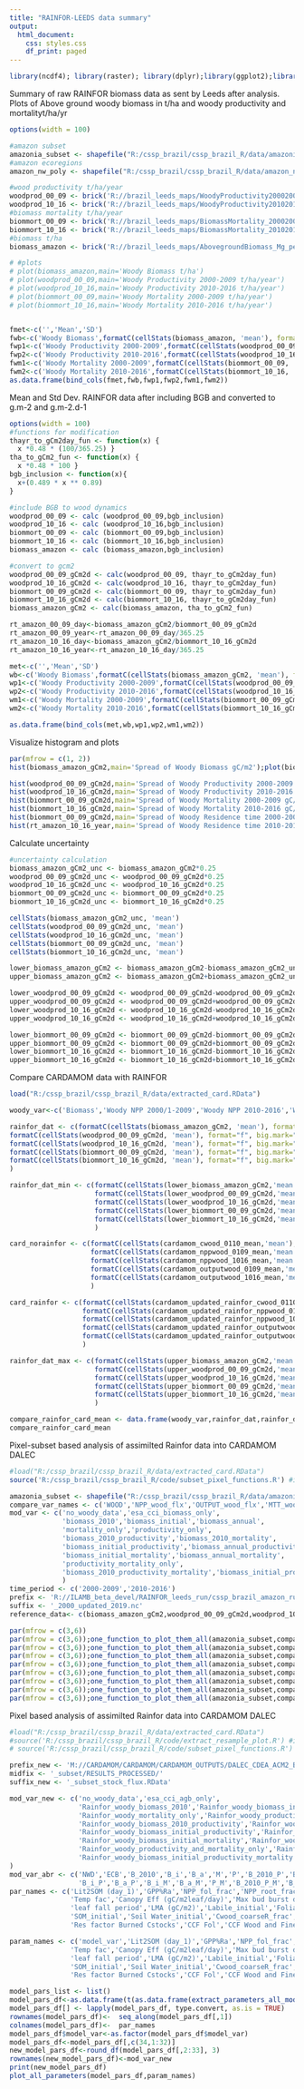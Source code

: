 ```yaml
---
title: "RAINFOR-LEEDS data summary"
output:
  html_document:
    css: styles.css
    df_print: paged
---
```

<style type="text/css">
.main-container {
  max-width: 1900px;
  margin-left: auto;
  margin-right: auto;
}
</style>
```r
library(ncdf4); library(raster); library(dplyr);library(ggplot2);library(ggpubr);library(quantreg);library(ggpp);library(rgeos);library(ggpmisc);library(rgdal);library(Metrics)
```


Summary of raw RAINFOR biomass data as sent by Leeds after analysis. Plots of Above ground woody biomass in t/ha and woody productivity and mortalityt/ha/yr
```r
options(width = 100)

#amazon subset
amazonia_subset <- shapefile("R:/cssp_brazil/cssp_brazil_R/data/amazonia_subset.shp")
#amazon ecoregions
amazon_nw_poly <- shapefile("R:/cssp_brazil/cssp_brazil_R/data/amazon_nw.shp");amazon_sw_poly <- shapefile("R:/cssp_brazil/cssp_brazil_R/data/amazon_sw.shp");amazon_ec_poly <- shapefile("R:/cssp_brazil/cssp_brazil_R/data/amazon_ec.shp");amazon_bs_poly <- shapefile("R:/cssp_brazil/cssp_brazil_R/data/amazon_bs.shp");amazon_gs_poly <- shapefile("R:/cssp_brazil/cssp_brazil_R/data/amazon_gs.shp")

#wood productivity t/ha/year
woodprod_00_09 <- brick('R://brazil_leeds_maps/WoodyProductivity20002009_Mg_perHa_perYear_111km.tif')
woodprod_10_16 <- brick('R://brazil_leeds_maps/WoodyProductivity20102016_Mg_perHa_perYear_111km.tif')
#biomass mortality t/ha/year
biommort_00_09 <- brick('R://brazil_leeds_maps/BiomassMortality_20002009_Mg_perHa_perYear_111km.tif')
biommort_10_16 <- brick('R://brazil_leeds_maps/BiomassMortality_20102016_Mg_perHa_perYear_111km.tif')
#biomass t/ha
biomass_amazon <- brick('R://brazil_leeds_maps/AbovegroundBiomass_Mg_perHa_111km.tif')

# #plots
# plot(biomass_amazon,main='Woody Biomass t/ha')
# plot(woodprod_00_09,main='Woody Productivity 2000-2009 t/ha/year')
# plot(woodprod_10_16,main='Woody Productivity 2010-2016 t/ha/year')
# plot(biommort_00_09,main='Woody Mortality 2000-2009 t/ha/year')
# plot(biommort_10_16,main='Woody Mortality 2010-2016 t/ha/year')


fmet<-c('','Mean','SD')
fwb<-c('Woody Biomass',formatC(cellStats(biomass_amazon, 'mean'), format="f", big.mark=",", digits=0),formatC(cellStats(biomass_amazon, 'sd'), format="f", big.mark=",", digits=0))
fwp1<-c('Woody Productivity 2000-2009',formatC(cellStats(woodprod_00_09, 'mean'), format="f", big.mark=",", digits=2),formatC(cellStats(woodprod_00_09, 'sd'), format="f", digits=2))
fwp2<-c('Woody Productivity 2010-2016',formatC(cellStats(woodprod_10_16, 'mean'), format="f", big.mark=",", digits=2),formatC(cellStats(woodprod_10_16, 'sd'), format="f", digits=2))
fwm1<-c('Woody Mortality 2000-2009',formatC(cellStats(biommort_00_09, 'mean'), format="f", big.mark=",", digits=2),formatC(cellStats(biommort_00_09, 'sd'), format="f", digits=2))
fwm2<-c('Woody Mortality 2010-2016',formatC(cellStats(biommort_10_16, 'mean'), format="f", big.mark=",", digits=2),formatC(cellStats(biommort_10_16, 'sd'), format="f", digits=2))
as.data.frame(bind_cols(fmet,fwb,fwp1,fwp2,fwm1,fwm2))


```


Mean and Std Dev. RAINFOR data after including BGB and converted to g.m-2 and g.m-2.d-1 
```r
options(width = 100)
#functions for modification
thayr_to_gCm2day_fun <- function(x) {
  x *0.48 * (100/365.25) }
tha_to_gCm2_fun <- function(x) {
  x *0.48 * 100 }
bgb_inclusion <- function(x){
  x+(0.489 * x ** 0.89)
}

#include BGB to wood dynamics
woodprod_00_09 <- calc (woodprod_00_09,bgb_inclusion)
woodprod_10_16 <- calc (woodprod_10_16,bgb_inclusion)
biommort_00_09 <- calc (biommort_00_09,bgb_inclusion)
biommort_10_16 <- calc (biommort_10_16,bgb_inclusion)
biomass_amazon <- calc (biomass_amazon,bgb_inclusion)

#convert to gcm2
woodprod_00_09_gCm2d <- calc(woodprod_00_09, thayr_to_gCm2day_fun)
woodprod_10_16_gCm2d <- calc(woodprod_10_16, thayr_to_gCm2day_fun)
biommort_00_09_gCm2d <- calc(biommort_00_09, thayr_to_gCm2day_fun)
biommort_10_16_gCm2d <- calc(biommort_10_16, thayr_to_gCm2day_fun)
biomass_amazon_gCm2 <- calc(biomass_amazon, tha_to_gCm2_fun)

rt_amazon_00_09_day<-biomass_amazon_gCm2/biommort_00_09_gCm2d
rt_amazon_00_09_year<-rt_amazon_00_09_day/365.25
rt_amazon_10_16_day<-biomass_amazon_gCm2/biommort_10_16_gCm2d
rt_amazon_10_16_year<-rt_amazon_10_16_day/365.25

met<-c('','Mean','SD')
wb<-c('Woody Biomass',formatC(cellStats(biomass_amazon_gCm2, 'mean'), format="f", big.mark=",", digits=0),formatC(cellStats(biomass_amazon_gCm2, 'sd'), format="f", big.mark=",", digits=0))
wp1<-c('Woody Productivity 2000-2009',formatC(cellStats(woodprod_00_09_gCm2d, 'mean'), format="f", big.mark=",", digits=2),formatC(cellStats(woodprod_00_09_gCm2d, 'sd'), format="f", digits=2))
wp2<-c('Woody Productivity 2010-2016',formatC(cellStats(woodprod_10_16_gCm2d, 'mean'), format="f", big.mark=",", digits=2),formatC(cellStats(woodprod_10_16_gCm2d, 'sd'), format="f", digits=2))
wm1<-c('Woody Mortality 2000-2009',formatC(cellStats(biommort_00_09_gCm2d, 'mean'), format="f", big.mark=",", digits=2),formatC(cellStats(biommort_00_09_gCm2d, 'sd'), format="f", digits=2))
wm2<-c('Woody Mortality 2010-2016',formatC(cellStats(biommort_10_16_gCm2d, 'mean'), format="f", big.mark=",", digits=2),formatC(cellStats(biommort_10_16_gCm2d, 'sd'), format="f", digits=2))

as.data.frame(bind_cols(met,wb,wp1,wp2,wm1,wm2))
```

Visualize histogram and plots
```r
par(mfrow = c(1, 2))
hist(biomass_amazon_gCm2,main='Spread of Woody Biomass gC/m2');plot(biomass_amazon_gCm2,main='Woody Biomass gC/m2');plot(amazon_nw_poly,add=T);plot(amazon_sw_poly,add=T);plot(amazon_ec_poly,add=T);plot(amazon_bs_poly,add=T);plot(amazon_gs_poly,add=T);plot(amazonia_subset,add=T)

hist(woodprod_00_09_gCm2d,main='Spread of Woody Productivity 2000-2009 gC/m2/day');plot(woodprod_00_09_gCm2d,main='Woody Productivity 2000-2009 gC/m2/day');plot(amazon_nw_poly,add=T);plot(amazon_sw_poly,add=T);plot(amazon_ec_poly,add=T);plot(amazon_bs_poly,add=T);plot(amazon_gs_poly,add=T);plot(amazonia_subset,add=T)
hist(woodprod_10_16_gCm2d,main='Spread of Woody Productivity 2010-2016 gC/m2/day');plot(woodprod_10_16_gCm2d,main='Woody Productivity 2010-2016 gC/m2/day');plot(amazon_nw_poly,add=T);plot(amazon_sw_poly,add=T);plot(amazon_ec_poly,add=T);plot(amazon_bs_poly,add=T);plot(amazon_gs_poly,add=T);plot(amazonia_subset,add=T)
hist(biommort_00_09_gCm2d,main='Spread of Woody Mortality 2000-2009 gC/m2/day');plot(biommort_00_09_gCm2d,main='Woody Mortality 2000-2009 gC/m2/day');plot(amazon_nw_poly,add=T);plot(amazon_sw_poly,add=T);plot(amazon_ec_poly,add=T);plot(amazon_bs_poly,add=T);plot(amazon_gs_poly,add=T);plot(amazonia_subset,add=T)
hist(biommort_10_16_gCm2d,main='Spread of Woody Mortality 2010-2016 gC/m2/day');plot(biommort_10_16_gCm2d,main='Woody Mortality 2010-2016 gC/m2/day');plot(amazon_nw_poly,add=T);plot(amazon_sw_poly,add=T);plot(amazon_ec_poly,add=T);plot(amazon_bs_poly,add=T);plot(amazon_gs_poly,add=T);plot(amazonia_subset,add=T)
hist(biommort_00_09_gCm2d,main='Spread of Woody Residence time 2000-2009 years');plot(rt_amazon_00_09_year,main='Woody Residence Time 2000-2009 years');plot(amazon_nw_poly,add=T);plot(amazon_sw_poly,add=T);plot(amazon_ec_poly,add=T);plot(amazon_bs_poly,add=T);plot(amazon_gs_poly,add=T);plot(amazonia_subset,add=T)
hist(rt_amazon_10_16_year,main='Spread of Woody Residence time 2010-2016 years');plot(rt_amazon_10_16_year,main='Woody Residence Time 2010-2016 years');plot(amazon_nw_poly,add=T);plot(amazon_sw_poly,add=T);plot(amazon_ec_poly,add=T);plot(amazon_bs_poly,add=T);plot(amazon_gs_poly,add=T);plot(amazonia_subset,add=T)

```

Calculate uncertainty 
```r
#uncertainty calculation
biomass_amazon_gCm2_unc <- biomass_amazon_gCm2*0.25
woodprod_00_09_gCm2d_unc <- woodprod_00_09_gCm2d*0.25
woodprod_10_16_gCm2d_unc <- woodprod_10_16_gCm2d*0.25
biommort_00_09_gCm2d_unc <- biommort_00_09_gCm2d*0.25
biommort_10_16_gCm2d_unc <- biommort_10_16_gCm2d*0.25

cellStats(biomass_amazon_gCm2_unc, 'mean')
cellStats(woodprod_00_09_gCm2d_unc, 'mean')
cellStats(woodprod_10_16_gCm2d_unc, 'mean')
cellStats(biommort_00_09_gCm2d_unc, 'mean')
cellStats(biommort_10_16_gCm2d_unc, 'mean')

lower_biomass_amazon_gCm2 <- biomass_amazon_gCm2-biomass_amazon_gCm2_unc
upper_biomass_amazon_gCm2 <- biomass_amazon_gCm2+biomass_amazon_gCm2_unc

lower_woodprod_00_09_gCm2d <- woodprod_00_09_gCm2d-woodprod_00_09_gCm2d_unc
upper_woodprod_00_09_gCm2d <- woodprod_00_09_gCm2d+woodprod_00_09_gCm2d_unc
lower_woodprod_10_16_gCm2d <- woodprod_10_16_gCm2d-woodprod_10_16_gCm2d_unc
upper_woodprod_10_16_gCm2d <- woodprod_10_16_gCm2d+woodprod_10_16_gCm2d_unc

lower_biommort_00_09_gCm2d <- biommort_00_09_gCm2d-biommort_00_09_gCm2d_unc
upper_biommort_00_09_gCm2d <- biommort_00_09_gCm2d+biommort_00_09_gCm2d_unc
lower_biommort_10_16_gCm2d <- biommort_10_16_gCm2d-biommort_10_16_gCm2d_unc
upper_biommort_10_16_gCm2d <- biommort_10_16_gCm2d+biommort_10_16_gCm2d_unc


```

Compare CARDAMOM data with RAINFOR 
```r
load("R:/cssp_brazil/cssp_brazil_R/data/extracted_card.RData")

woody_var<-c('Biomass','Woody NPP 2000/1-2009','Woody NPP 2010-2016','Woody Mortality 2000/1-2009','Woody Mortality 2010-2016')

rainfor_dat <- c(formatC(cellStats(biomass_amazon_gCm2, 'mean'), format="f", big.mark=",", digits=0),
formatC(cellStats(woodprod_00_09_gCm2d, 'mean'), format="f", big.mark=",", digits=2),
formatC(cellStats(woodprod_10_16_gCm2d, 'mean'), format="f", big.mark=",", digits=2),
formatC(cellStats(biommort_00_09_gCm2d, 'mean'), format="f", big.mark=",", digits=2),
formatC(cellStats(biommort_10_16_gCm2d, 'mean'), format="f", big.mark=",", digits=2)
)

rainfor_dat_min <- c(formatC(cellStats(lower_biomass_amazon_gCm2,'mean'), format="f", big.mark=",", digits=0),
                     formatC(cellStats(lower_woodprod_00_09_gCm2d,'mean'), format="f", big.mark=",", digits=2),
                     formatC(cellStats(lower_woodprod_10_16_gCm2d,'mean'), format="f", big.mark=",", digits=2),
                     formatC(cellStats(lower_biommort_00_09_gCm2d,'mean'), format="f", big.mark=",", digits=2),
                     formatC(cellStats(lower_biommort_10_16_gCm2d,'mean'), format="f", big.mark=",", digits=2)
                     )

card_norainfor <- c(formatC(cellStats(cardamom_cwood_0110_mean,'mean'), format="f", big.mark=",", digits=0),
                    formatC(cellStats(cardamom_nppwood_0109_mean,'mean'), format="f", digits=2),
                    formatC(cellStats(cardamom_nppwood_1016_mean,'mean'), format="f", digits=2),
                    formatC(cellStats(cardamom_outputwood_0109_mean,'mean'), format="f", digits=2),
                    formatC(cellStats(cardamom_outputwood_1016_mean,'mean'), format="f", digits=2)
                    )

card_rainfor <- c(formatC(cellStats(cardamom_updated_rainfor_cwood_0110_mean,'mean'), format="f", big.mark=",", digits=0),
                  formatC(cellStats(cardamom_updated_rainfor_nppwood_0110_mean,'mean'), format="f", digits=2),
                  formatC(cellStats(cardamom_updated_rainfor_nppwood_1016_mean,'mean'), format="f", digits=2),
                  formatC(cellStats(cardamom_updated_rainfor_outputwood_0110_mean,'mean'), format="f", digits=2),
                  formatC(cellStats(cardamom_updated_rainfor_outputwood_1016_mean,'mean'), format="f", digits=2)
                  )

rainfor_dat_max <- c(formatC(cellStats(upper_biomass_amazon_gCm2,'mean'), format="f", big.mark=",", digits=0),
                     formatC(cellStats(upper_woodprod_00_09_gCm2d,'mean'), format="f", big.mark=",", digits=2),
                     formatC(cellStats(upper_woodprod_10_16_gCm2d,'mean'), format="f", big.mark=",", digits=2),
                     formatC(cellStats(upper_biommort_00_09_gCm2d,'mean'), format="f", big.mark=",", digits=2),
                     formatC(cellStats(upper_biommort_10_16_gCm2d,'mean'), format="f", big.mark=",", digits=2)
                     )

compare_rainfor_card_mean <- data.frame(woody_var,rainfor_dat,rainfor_dat_min,card_norainfor, card_rainfor,rainfor_dat_max)
compare_rainfor_card_mean
```

Pixel-subset based analysis of assimilted Rainfor data into CARDAMOM DALEC
```r
#load("R:/cssp_brazil/cssp_brazil_R/data/extracted_card.RData")
source('R:/cssp_brazil/cssp_brazil_R/code/subset_pixel_functions.R') #imports plotting codes

amazonia_subset <- shapefile("R:/cssp_brazil/cssp_brazil_R/data/amazonia_subset.shp")
compare_var_names <- c('WOOD','NPP_wood_flx','OUTPUT_wood_flx','MTT_wood')
mod_var <- c('no_woody_data','esa_cci_biomass_only',
             'biomass_2010','biomass_initial','biomass_annual',
             'mortality_only','productivity_only',
             'biomass_2010_productivity','biomass_2010_mortality',
             'biomass_initial_productivity','biomass_annual_productivity',
             'biomass_initial_mortality','biomass_annual_mortality',
             'productivity_mortality_only',
             'biomass_2010_productivity_mortality','biomass_initial_productivity_mortality','biomass_annual_productivity_mortality'
             )
time_period <- c('2000-2009','2010-2016')
prefix <- 'R://ILAMB_beta_devel/RAINFOR_leeds_run/cssp_brazil_amazon_run/DATA/benchmark/Amazon_subset_'
suffix <- '_2000_updated_2019.nc'
reference_data<- c(biomass_amazon_gCm2,woodprod_00_09_gCm2d,woodprod_10_16_gCm2d,biommort_00_09_gCm2d,biommort_10_16_gCm2d,rt_amazon_00_09_year,rt_amazon_10_16_year)

par(mfrow = c(3,6))
par(mfrow = c(3,6));one_function_to_plot_them_all(amazonia_subset,compare_var_names[1],mod_var,reference_data,time_period[1])
par(mfrow = c(3,6));one_function_to_plot_them_all(amazonia_subset,compare_var_names[1],mod_var,reference_data,time_period[2])
par(mfrow = c(3,6));one_function_to_plot_them_all(amazonia_subset,compare_var_names[2],mod_var,reference_data,time_period[1])
par(mfrow = c(3,6));one_function_to_plot_them_all(amazonia_subset,compare_var_names[2],mod_var,reference_data,time_period[2])
par(mfrow = c(3,6));one_function_to_plot_them_all(amazonia_subset,compare_var_names[3],mod_var,reference_data,time_period[1])
par(mfrow = c(3,6));one_function_to_plot_them_all(amazonia_subset,compare_var_names[3],mod_var,reference_data,time_period[2])
par(mfrow = c(3,6));one_function_to_plot_them_all(amazonia_subset,compare_var_names[4],mod_var,reference_data,time_period[1])
par(mfrow = c(3,6));one_function_to_plot_them_all(amazonia_subset,compare_var_names[4],mod_var,reference_data,time_period[2])

```

Pixel based analysis of assimilted Rainfor data into CARDAMOM DALEC
```r
#load("R:/cssp_brazil/cssp_brazil_R/data/extracted_card.RData")
#source('R:/cssp_brazil/cssp_brazil_R/code/extract_resample_plot.R') #imports plotting codes
# source('R:/cssp_brazil/cssp_brazil_R/code/subset_pixel_functions.R') #imports plotting codes

prefix_new <- 'M://CARDAMOM/CARDAMOM/CARDAMOM_OUTPUTS/DALEC_CDEA_ACM2_BUCKET_MHMCMC/'
midfix <- '_subset/RESULTS_PROCESSED/'
suffix_new <- '_subset_stock_flux.RData'

mod_var_new <- c('no_woody_data','esa_cci_agb_only',
                 'Rainfor_woody_biomass_2010','Rainfor_woody_biomass_initial','Rainfor_woody_biomass_annual',
                 'Rainfor_woody_mortality_only','Rainfor_woody_productivity_only',
                 'Rainfor_woody_biomass_2010_productivity','Rainfor_woody_biomass_2010_and_mortality',
                 'Rainfor_woody_biomass_initial_productivity','Rainfor_woody_biomass_annual_productivity',
                 'Rainfor_woody_biomass_initial_mortality','Rainfor_woody_biomass_annual_mortality',
                 'Rainfor_woody_productivity_and_mortality_only','Rainfor_woody_biomass_2010_productivity_mortality',
                 'Rainfor_woody_biomass_initial_productivity_mortality','Rainfor_woody_biomass_annual_productivity_mortality'
)
mod_var_abr <- c('NWD','ECB','B_2010','B_i','B_a','M','P','B_2010_P','B_2010_M',
                 'B_i_P','B_a_P','B_i_M','B_a_M','P_M','B_2010_P_M','B_i_P_M','B_a_P_M')
par_names <- c('Lit2SOM (day_1)','GPP%Ra','NPP_fol_frac','NPP_root_frac','Leaf lifespan','TO Wood','TO Roots','Mineralise Lit','SOM2Rh',
               'Temp fac','Canopy Eff (gC/m2leaf/day)','Max bud burst day','NPP_lab_frac','Labile_release_period','max leaf fall',
               'leaf fall period','LMA (gC/m2)','Labile_initial','Foliar_initial','Roots_initial','Wood_initial','Lit_initial',
               'SOM_initial','Soil Water_initial','Cwood_coarseR_frac','CoarseR Biomass 50% Max Depth','Max Root Depth',
               'Res factor Burned Cstocks','CCF Fol','CCF Wood and FineR','CCF Soil','CCF Fol and FineR Lit','unknown','model_var')

param_names <- c('model_var','Lit2SOM (day_1)','GPP%Ra','NPP_fol_frac','NPP_root_frac','Leaf lifespan','TO Wood','TO Roots','Mineralise Lit','SOM2Rh',
               'Temp fac','Canopy Eff (gC/m2leaf/day)','Max bud burst day','NPP_lab_frac','Labile_release_period','max leaf fall',
               'leaf fall period','LMA (gC/m2)','Labile_initial','Foliar_initial','Roots_initial','Wood_initial','Lit_initial',
               'SOM_initial','Soil Water_initial','Cwood_coarseR_frac','CoarseR Biomass 50% Max Depth','Max Root Depth',
               'Res factor Burned Cstocks','CCF Fol','CCF Wood and FineR','CCF Soil','CCF Fol and FineR Lit')

model_pars_list <- list()
model_pars_df<-as.data.frame(t(as.data.frame(extract_parameters_all_models(mod_var_new,mod_var_abr))), stringsAsFactors = FALSE)
model_pars_df[] <- lapply(model_pars_df, type.convert, as.is = TRUE)
rownames(model_pars_df)<-  seq_along(model_pars_df[,1])
colnames(model_pars_df)<-  par_names
model_pars_df$model_var<-as.factor(model_pars_df$model_var)
model_pars_df<-model_pars_df[,c(34,1:32)]
new_model_pars_df<-round_df(model_pars_df[,2:33], 3)
rownames(new_model_pars_df)<-mod_var_new
print(new_model_pars_df)
plot_all_parameters(model_pars_df,param_names)

```
